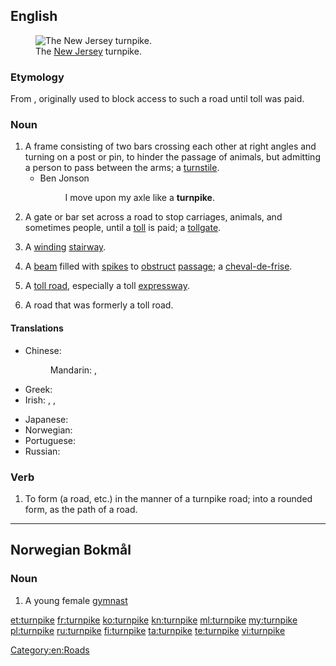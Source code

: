 ==English==
[[File:NewJerseyTurnpikeAerial.JPG|thumb|right|The [[New Jersey]] turnpike.]]

===Etymology===
From {{etyl|enm|en}} {{term|turnpyke||spiked barrier across a road|lang=enm}}, originally used to block access to such a road until toll was paid.

===Noun===
{{en-noun}}

# A frame consisting of two bars crossing each other at right angles and turning on a post or pin, to hinder the passage of animals, but admitting a person to pass between the arms; a [[turnstile]].
#* Ben Jonson
#*: I move upon my axle like a '''turnpike'''.
# A gate or bar set across a road to stop carriages, animals, and sometimes people, until a [[toll]] is paid; a [[tollgate]].
# {{context|Scotland|lang=en}} A [[winding]] [[stairway]].
#: {{rfquotek|Sir Walter Scott}}
# {{context|military|lang=en}} A [[beam]] filled with [[spike]]s to [[obstruct]] [[passage]]; a [[cheval-de-frise]].
# {{context|US|lang=en}} A [[toll road]], especially a toll [[expressway]].
#: {{rfquotek|Daniel Defoe}}
# A road that was formerly a toll road.

====Translations====
{{trans-top|toll road, especially a toll expressway}}
* Chinese:
*: Mandarin: {{t|cmn|收費道路|sc=Hani}}, {{t|cmn|收费道路|tr=shōufèi dàolù|sc=Hani}}
* Greek: {{t+|el|διόδια|n-p}}
* Irish: {{t|ga|bóthar dola|m}}, {{t|ga|bóthar paidhce|m}}, {{t|ga|paidhc|f}}
{{trans-mid}}
* Japanese: {{t|ja|有料道路|tr=ゆうりょうどうろ, yūryō dōro|sc=Jpan}}
* Norwegian: {{t|no|bomvei|m}}
* Portuguese: {{t+|pt|rodovia|f}}
* Russian: {{t|ru|[[платный|пла́тная]] [[доро́га]]|f|sc=Cyrl}}
{{trans-bottom}}

===Verb===
{{en-verb|turnpik|ed}}

# To form (a road, etc.) in the manner of a turnpike road; into a rounded form, as the path of a road.
#: {{rfquotek|Knowles}}

[[Category:en:Roads]]

----

==Norwegian Bokmål==

===Noun===
{{nb-noun-c|turnpik}}

# A young female [[gymnast]]

[[et:turnpike]]
[[fr:turnpike]]
[[ko:turnpike]]
[[kn:turnpike]]
[[ml:turnpike]]
[[my:turnpike]]
[[pl:turnpike]]
[[ru:turnpike]]
[[fi:turnpike]]
[[ta:turnpike]]
[[te:turnpike]]
[[vi:turnpike]]